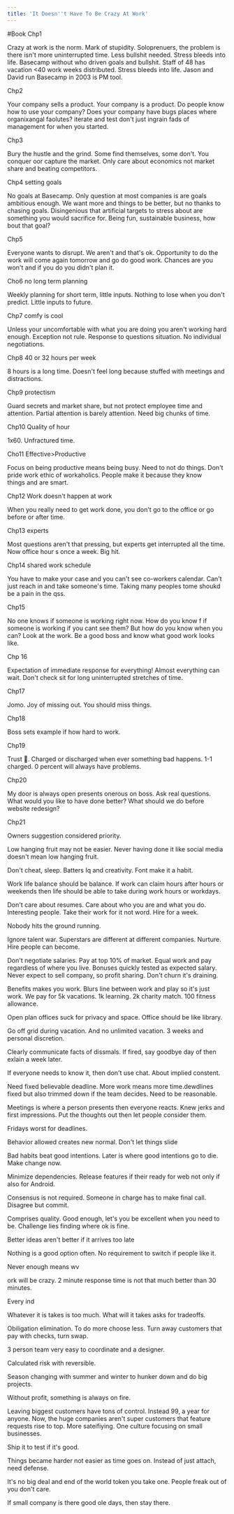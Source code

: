 ```yaml
---
title: 'It Doesn''t Have To Be Crazy At Work'
---
```


#Book 
Chp1

Crazy at work is the norm. Mark of stupidity. Soloprenuers, the problem is there isn't more uninterrupted time. Less bullshit needed. Stress bleeds into life. Basecamp without who driven goals and bullshit. Staff of 48 has vacation &lt;40 work weeks distributed. Stress bleeds into life. Jason and David run Basecamp in 2003 is PM tool.

Chp2

Your company sells a product. Your company is a product. Do people know how to use your company? Does your company have bugs places where organixangal faolutes? iterate and test don't just ingrain fads of management for when you started.

Chp3

Bury the hustle and the grind. Some find themselves, some don't. You conquer oor capture the market. Only care about economics not market share and beating competitors.

Chp4 setting goals

No goals at Basecamp. Only question at most companies is are goals ambitious enough. We want more and things to be better, but no thanks to chasing goals. Disingenious that artificial targets to stress about are something you would sacrifice for. Being fun, sustainable business, how bout that goal?

Chp5

Everyone wants to disrupt. We aren't and that's ok. Opportunity to do the work will come again tomorrow and go do good work. Chances are you won't and if you do you didn't plan it.

Cho6 no long term planning

Weekly planning for short term, little inputs. Nothing to lose when you don't predict. Little inputs to future.

Chp7 comfy is cool

Unless your uncomfortable with what you are doing you aren't working hard enough. Exception not rule. Response to questions situation. No individual negotiations.

Chp8 40 or 32 hours per week

8 hours is a long time. Doesn't feel long because stuffed with meetings and distractions.

Chp9 protectism

Guard secrets and market share, but not protect employee time and attention. Partial attention is barely attention. Need big chunks of time.

Chp10 Quality of hour

1x60. Unfractured time.

Cho11 Effective>Productive

Focus on being productive means being busy. Need to not do things. Don't pride work ethic of workaholics. People make it because they know things and are smart.

Chp12 Work doesn't happen at work

When you really need to get work done, you don't go to the office or go before or after time.

Chp13 experts

Most questions aren't that pressing, but experts get interrupted all the time. Now office hour s once a week. Big hit.

Chp14 shared work schedule

You have to make your case and you can't see co-workers calendar. Can't just reach in and take someone's time. Taking many peoples tome shoukd be a pain in the qss.

Chp15

No one knows if someone is working right now. How do you know f if someone is working if you cant see them? But how do you know when you can? Look at the work. Be a good boss and know what good work looks like.

Chp 16

Expectation of immediate response for everything! Almost everything can wait. Don't check sit for long uninterrupted stretches of time.

Chp17

Jomo. Joy of missing out. You should miss things.

Chp18

Boss sets example if how hard to work.

Chp19

Trust 🔋. Charged or discharged when ever something bad happens. 1-1 charged. 0 percent will always have problems.

Chp20

My door is always open presents onerous on boss. Ask real questions. What would you like to have done better? What should we do before website redesign?

Chp21

Owners suggestion considered priority.

Low hanging fruit may not be easier. Never having done it like social media doesn't mean low hanging fruit.

Don't cheat, sleep. Batters Iq and creativity. Font make it a habit.

Work life balance should be balance. If work can claim hours after hours or weekends then life should be able to take during work hours or workdays.

Don't care about resumes. Care about who you are and what you do. Interesting people. Take their work for it not word. Hire for a week.

Nobody hits the ground running.

Ignore talent war. Superstars are different at different companies. Nurture. Hire people can become.

Don't negotiate salaries. Pay at top 10% of market. Equal work and pay regardless of where you live. Bonuses quickly tested as expected salary. Never expect to sell company, so profit sharing. Don't churn it's draining.

Benefits makes you work. Blurs line between work and play so it's just work. We pay for 5k vacations. 1k learning. 2k charity match. 100 fitness allowance.

Open plan offices suck for privacy and space. Office should be like library.

Go off grid during vacation. And no unlimited vacation. 3 weeks and personal discretion.

Clearly communicate facts of dissmals. If fired, say goodbye day of then exlain a week later.

If everyone needs to know it, then don't use chat. About implied constent.

Need fixed believable deadline. More work means more time.dewdlines fixed but also trimmed down if the team decides. Need to be reasonable.

Meetings is where a person presents then everyone reacts. Knew jerks and first impressions. Put the thoughts out then let people consider them.

Fridays worst for deadlines.

Behavior allowed creates new normal. Don't let things slide

Bad habits beat good intentions. Later is where good intentions go to die. Make change now.

Minimize dependencies. Release features if their ready for web not only if also for Android.

Consensus is not required. Someone in charge has to make final call. Disagree but commit.

Comprises quality. Good enough, let's you be excellent when you need to be. Challenge lies finding where ok is fine.

Better ideas aren't better if it arrives too late

Nothing is a good option often. No requirement to switch if people like it.

Never enough means wv

ork will be crazy. 2 minute response time is not that much better than 30 minutes.

Every ind

Whatever it is takes is too much. What will it takes asks for tradeoffs.

Obiligation elimination. To do more choose less. Turn away customers that pay with checks, turn swap.

3 person team very easy to coordinate and a designer.

Calculated risk with reversible.

Season changing with summer and winter to hunker down and do big projects.

Without profit, something is always on fire.

Leaving biggest customers have tons of control. Instead 99, a year for anyone. Now, the huge companies aren't super customers that feature requests rise to top. More sateifiying. One culture focusing on small businesses.

Ship it to test if it's good.

Things became harder not easier as time goes on. Instead of just attach, need defense.

It's no big deal and end of the world token you take one. People freak out of you don't care.

If small company is there good ole days, then stay there.
